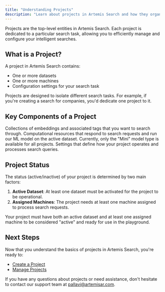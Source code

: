 ```yaml
---
title: "Understanding Projects"
description: "Learn about projects in Artemis Search and how they organize your search tasks"
---
```


Projects are the top-level entities in Artemis Search. Each project is dedicated to a particular search task, allowing you to efficiently manage and configure your intelligent searches.

## What is a Project?

A project in Artemis Search contains:

- One or more datasets
- One or more machines
- Configuration settings for your search task

<Note>
  Projects are designed to isolate different search tasks. For example, if you're creating a search for companies, you'd dedicate one project to it.
</Note>

## Key Components of a Project

<CardGroup cols={2}>
  <Card title="Datasets" icon="database">
    Collections of embeddings and associated tags that you want to search through.
  </Card>
  <Card title="Machines" icon="server">
    Computational resources that respond to search requests and run our ML model on the active dataset.
  </Card>
  <Card title="Model Type" icon="microchip">
    Currently, only the "Mini" model type is available for all projects.
  </Card>
  <Card title="Configuration" icon="gears">
    Settings that define how your project operates and processes search queries.
  </Card>
</CardGroup>

## Project Status

The status (active/inactive) of your project is determined by two main factors:

1. **Active Dataset**: At least one dataset must be activated for the project to be operational.
2. **Assigned Machines**: The project needs at least one machine assigned to process search requests.

<Warning>
  Your project must have both an active dataset and at least one assigned machine to be considered "active" and ready for use in the playground.
</Warning>

## Next Steps

Now that you understand the basics of projects in Artemis Search, you're ready to:

- [Create a Project](/projects/create-a-project)
- [Manage Projects](/projects/manage-projects)

If you have any questions about projects or need assistance, don't hesitate to contact our support team at [pallavi@artemisar.com](mailto:pallavi@artemisar.com).